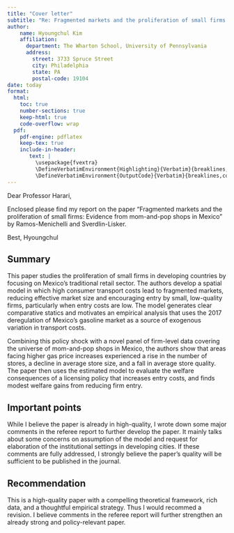 ```yaml
---
title: "Cover letter"
subtitle: "Re: Fragmented markets and the proliferation of small firms: Evidence from mom-and-pop shops in Mexico (Ramos-Menichelli and Sverdlin-Lisker)"
author:
    name: Hyoungchul Kim
    affiliation:
      department: The Wharton School, University of Pennsylvania
      address:
        street: 3733 Spruce Street
        city: Philadelphia
        state: PA
        postal-code: 19104
date: today
format: 
  html:
    toc: true
    number-sections: true
    keep-html: true
    code-overflow: wrap
  pdf:
    pdf-engine: pdflatex
    keep-tex: true
    include-in-header: 
       text: |
         \usepackage{fvextra}
         \DefineVerbatimEnvironment{Highlighting}{Verbatim}{breaklines,commandchars=\\\{\}}
         \DefineVerbatimEnvironment{OutputCode}{Verbatim}{breaklines,commandchars=\\\{\}}
---
```


Dear Professor Harari, 

Enclosed please find my report on the paper "Fragmented markets and the proliferation of small firms: Evidence from mom-and-pop shops in Mexico" by Ramos-Menichelli and Sverdlin-Lisker.

Best,
Hyoungchul

## Summary

This paper studies the proliferation of small firms in developing countries by focusing on Mexico’s traditional retail sector. The authors develop a spatial model in which high consumer transport costs lead to fragmented markets, reducing effective market size and encouraging entry by small, low-quality firms, particularly when entry costs are low. The model generates clear comparative statics and motivates an empirical analysis that uses the 2017 deregulation of Mexico’s gasoline market as a source of exogenous variation in transport costs.

Combining this policy shock with a novel panel of firm-level data covering the universe of mom-and-pop shops in Mexico, the authors show that areas facing higher gas price increases experienced a rise in the number of stores, a decline in average store size, and a fall in average store quality. The paper then uses the estimated model to evaluate the welfare consequences of a licensing policy that increases entry costs, and finds modest welfare gains from reducing firm entry.

## Important points

While I believe the paper is already in high-quality, I wrote down some major comments in the referee report to further develop the paper. It mainly talks about some concerns on assumption of the model and request for elaboration of the institutional settings in developing cities. If these comments are fully addressed, I strongly believe the paper's quality will be sufficient to be published in the journal.

## Recommendation

This is a high-quality paper with a compelling theoretical framework, rich data, and a thoughtful empirical strategy. Thus I would recommed a revision. I believe comments in the referee report will further strengthen an already strong and policy-relevant paper.

